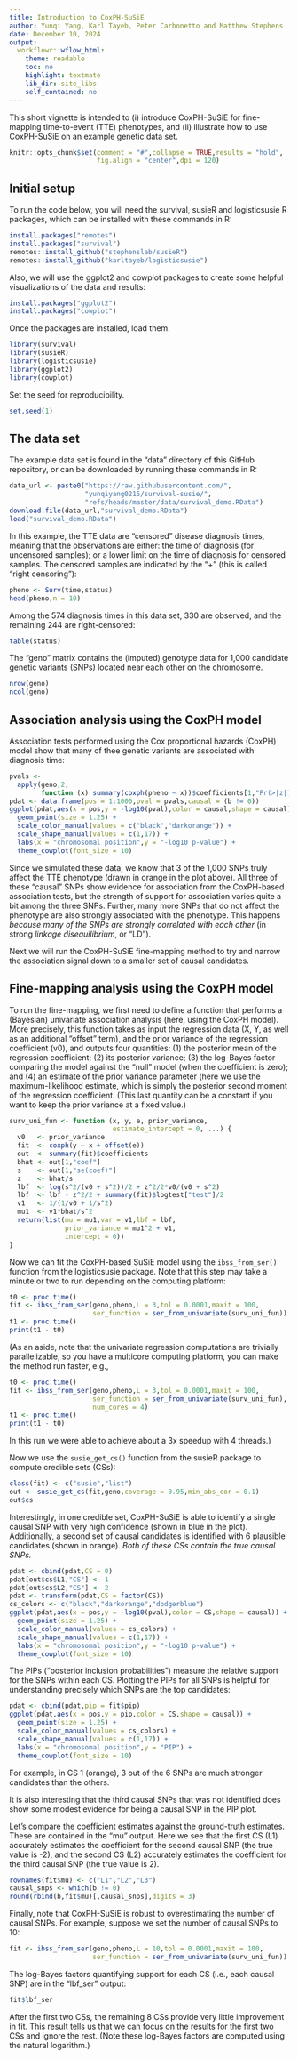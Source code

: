 ```yaml
---
title: Introduction to CoxPH-SuSiE
author: Yunqi Yang, Karl Tayeb, Peter Carbonetto and Matthew Stephens
date: December 10, 2024
output:
  workflowr::wflow_html:
    theme: readable
    toc: no
    highlight: textmate
    lib_dir: site_libs
    self_contained: no
---
```


This short vignette is intended to (i) introduce CoxPH-SuSiE for
fine-mapping time-to-event (TTE) phenotypes, and (ii) illustrate how
to use CoxPH-SuSiE on an example genetic data set.

```r
knitr::opts_chunk$set(comment = "#",collapse = TRUE,results = "hold",
                      fig.align = "center",dpi = 120)
```

## Initial setup

To run the code below, you will need the survival, susieR and
logisticsusie R packages, which can be installed with these commands
in R:

```r
install.packages("remotes")
install.packages("survival")
remotes::install_github("stephenslab/susieR")
remotes::install_github("karltayeb/logisticsusie")
```

Also, we will use the ggplot2 and cowplot packages to create some
helpful visualizations of the data and results:

```r
install.packages("ggplot2")
install.packages("cowplot")
```

Once the packages are installed, load them.

```r
library(survival)
library(susieR)
library(logisticsusie)
library(ggplot2)
library(cowplot)
```

Set the seed for reproducibility.

```r
set.seed(1)
```

## The data set

The example data set is found in the "data" directory of this GitHub
repository, or can be downloaded by running these commands in R:

```r
data_url <- paste0("https://raw.githubusercontent.com/",
                   "yunqiyang0215/survival-susie/",
			       "refs/heads/master/data/survival_demo.RData")
download.file(data_url,"survival_demo.RData")
load("survival_demo.RData")
```

In this example, the TTE data are "censored" disease diagnosis times,
meaning that the observations are either: the time of diagnosis (for
uncensored samples); or a lower limit on the time of diagnosis for
censored samples. The censored samples are indicated by the "+" (this
is called "right censoring"):

```r
pheno <- Surv(time,status)
head(pheno,n = 10)
```

Among the 574 diagnosis times in this data set, 330 are observed, and
the remaining 244 are right-censored:

```r
table(status)
```

The "geno" matrix contains the (imputed) genotype data for 1,000
candidate genetic variants (SNPs) located near each other on the
chromosome.

```r
nrow(geno)
ncol(geno)
```

## Association analysis using the CoxPH model

Association tests performed using the Cox proportional hazards (CoxPH)
model show that many of thee genetic variants are associated with
diagnosis time:

```r
pvals <-
  apply(geno,2,
        function (x) summary(coxph(pheno ~ x))$coefficients[1,"Pr(>|z|)"])
pdat <- data.frame(pos = 1:1000,pval = pvals,causal = (b != 0))
ggplot(pdat,aes(x = pos,y = -log10(pval),color = causal,shape = causal)) +
  geom_point(size = 1.25) +
  scale_color_manual(values = c("black","darkorange")) +
  scale_shape_manual(values = c(1,17)) +
  labs(x = "chromosomal position",y = "-log10 p-value") +
  theme_cowplot(font_size = 10)
```

Since we simulated these data, we know that 3 of the 1,000 SNPs truly
affect the TTE phenotype (drawn in orange in the plot above). All
three of these "causal" SNPs show evidence for association from the
CoxPH-based association tests, but the strength of support for
association varies quite a bit among the three SNPs. Further, many
more SNPs that do not affect the phenotype are also strongly
associated with the phenotype. This happens *because many of the SNPs
are strongly correlated with each other* (in strong *linkage
disequilibrium*, or "LD").

Next we will run the CoxPH-SuSiE fine-mapping method to try and
narrow the association signal down to a smaller set of causal
candidates.

## Fine-mapping analysis using the CoxPH model

To run the fine-mapping, we first need to define a function that
performs a (Bayesian) univariate association analysis (here, using the
CoxPH model). More precisely, this function takes as input the
regression data (X, Y, as well as an additional "offset" term), and
the prior variance of the regression coefficient (v0), and outputs
four quantities: (1) the posterior mean of the regression coefficient;
(2) its posterior variance; (3) the log-Bayes factor comparing the
model against the "null" model (when the coefficient is zero); and (4)
an estimate of the prior variance parameter (here we use the
maximum-likelihood estimate, which is simply the posterior second
moment of the regression coefficient. (This last quantity can be a
constant if you want to keep the prior variance at a fixed value.)

```r
surv_uni_fun <- function (x, y, e, prior_variance,
                          estimate_intercept = 0, ...) {
  v0   <- prior_variance						 
  fit  <- coxph(y ~ x + offset(e))
  out  <- summary(fit)$coefficients
  bhat <- out[1,"coef"]
  s    <- out[1,"se(coef)"]
  z    <- bhat/s
  lbf  <- log(s^2/(v0 + s^2))/2 + z^2/2*v0/(v0 + s^2)
  lbf  <- lbf - z^2/2 + summary(fit)$logtest["test"]/2
  v1   <- 1/(1/v0 + 1/s^2)
  mu1  <- v1*bhat/s^2
  return(list(mu = mu1,var = v1,lbf = lbf,
              prior_variance = mu1^2 + v1,
			  intercept = 0))
}
```

Now we can fit the CoxPH-based SuSiE model using the `ibss_from_ser()`
function from the logisticsusie package. Note that this step may
take a minute or two to run depending on the computing platform:

```r
t0 <- proc.time()
fit <- ibss_from_ser(geno,pheno,L = 3,tol = 0.0001,maxit = 100,
                     ser_function = ser_from_univariate(surv_uni_fun))
t1 <- proc.time()
print(t1 - t0)
```

(As an aside, note that the univariate regression computations are
trivially parallelizable, so you have a multicore computing platform,
you can make the method run faster, e.g.,

```r
t0 <- proc.time()
fit <- ibss_from_ser(geno,pheno,L = 3,tol = 0.0001,maxit = 100,
                     ser_function = ser_from_univariate(surv_uni_fun),
					 num_cores = 4)
t1 <- proc.time()
print(t1 - t0)
```

In this run we were able to achieve about a 3x speedup with 4 threads.)

Now we use the `susie_get_cs()` function from the susieR package to
compute credible sets (CSs):

```r
class(fit) <- c("susie","list")
out <- susie_get_cs(fit,geno,coverage = 0.95,min_abs_cor = 0.1)
out$cs
```

Interestingly, in one credible set, CoxPH-SuSiE is able to identify a
single causal SNP with very high confidence (shown in blue in the
plot). Additionally, a second set of causal candidates is identified
with 6 plausible candidates (shown in orange). *Both of these CSs
contain the true causal SNPs.*

```r
pdat <- cbind(pdat,CS = 0)
pdat[out$cs$L1,"CS"] <- 1
pdat[out$cs$L2,"CS"] <- 2
pdat <- transform(pdat,CS = factor(CS))
cs_colors <- c("black","darkorange","dodgerblue")
ggplot(pdat,aes(x = pos,y = -log10(pval),color = CS,shape = causal)) +
  geom_point(size = 1.25) +
  scale_color_manual(values = cs_colors) +
  scale_shape_manual(values = c(1,17)) +
  labs(x = "chromosomal position",y = "-log10 p-value") +
  theme_cowplot(font_size = 10)
```

The PIPs ("posterior inclusion probabilities") measure the relative
support for the SNPs within each CS. Plotting the PIPs for all SNPs is
helpful for understanding precisely which SNPs are the top candidates:

```r
pdat <- cbind(pdat,pip = fit$pip)
ggplot(pdat,aes(x = pos,y = pip,color = CS,shape = causal)) +
  geom_point(size = 1.25) +
  scale_color_manual(values = cs_colors) +
  scale_shape_manual(values = c(1,17)) +
  labs(x = "chromosomal position",y = "PIP") +
  theme_cowplot(font_size = 10)
```

For example, in CS 1 (orange), 3 out of the 6 SNPs are much stronger
candidates than the others.

It is also interesting that the third causal SNPs that was not
identified does show some modest evidence for being a causal SNP in
the PIP plot.

Let's compare the coefficient estimates against the ground-truth
estimates. These are contained in the "mu" output. Here we see that
the first CS (L1) accurately estimates the coefficient for the second
causal SNP (the true value is -2), and the second CS (L2) accurately
estimates the coefficient for the third causal SNP (the true value is
2).

```r
rownames(fit$mu) <- c("L1","L2","L3")
causal_snps <- which(b != 0)
round(rbind(b,fit$mu)[,causal_snps],digits = 3)
```

Finally, note that CoxPH-SuSiE is robust to overestimating the number
of causal SNPs. For example, suppose we set the number of causal SNPs
to 10:

```r
fit <- ibss_from_ser(geno,pheno,L = 10,tol = 0.0001,maxit = 100,
                     ser_function = ser_from_univariate(surv_uni_fun))
```

The log-Bayes factors quantifying support for each CS (i.e., each
causal SNP) are in the "lbf_ser" output:

```r
fit$lbf_ser
```

After the first two CSs, the remaining 8 CSs provide very little
improvement in fit. This result tells us that we can focus on the
results for the first two CSs and ignore the rest. (Note these
log-Bayes factors are computed using the natural logarithm.)
